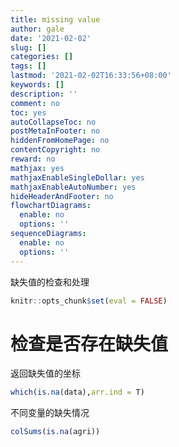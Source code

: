 ```yaml
---
title: missing value
author: gale
date: '2021-02-02'
slug: []
categories: []
tags: []
lastmod: '2021-02-02T16:33:56+08:00'
keywords: []
description: ''
comment: no
toc: yes
autoCollapseToc: no
postMetaInFooter: no
hiddenFromHomePage: no
contentCopyright: no
reward: no
mathjax: yes
mathjaxEnableSingleDollar: yes
mathjaxEnableAutoNumber: yes
hideHeaderAndFooter: no
flowchartDiagrams:
  enable: no
  options: ''
sequenceDiagrams:
  enable: no
  options: ''
---
```


缺失值的检查和处理

<!--more-->

```r
knitr::opts_chunk$set(eval = FALSE)
```

# 检查是否存在缺失值

返回缺失值的坐标
```r
which(is.na(data),arr.ind = T)
```
不同变量的缺失情况
```r
colSums(is.na(agri)) 
```
